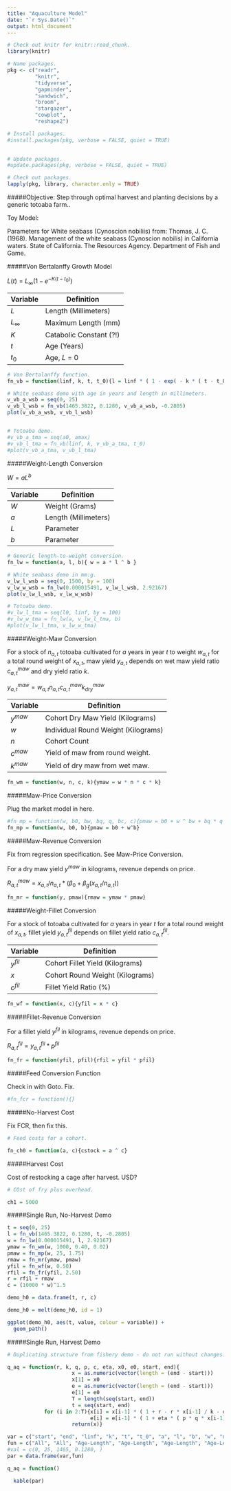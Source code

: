 ```yaml
---
title: "Aquaculture Model"
date: "`r Sys.Date()`"
output: html_document
---
```


```r

# Check out knitr for knitr::read_chunk.
library(knitr)

# Name packages.
pkg <- c("readr",
         "knitr",
         "tidyverse",
         "gapminder",
         "sandwich",
         "broom",
         "stargazer",
         "cowplot",
         "reshape2")

# Install packages.
#install.packages(pkg, verbose = FALSE, quiet = TRUE)

  
# Update packages.
#update.packages(pkg, verbose = FALSE, quiet = TRUE)

# Check out packages.
lapply(pkg, library, character.only = TRUE)

```

#####Objective: Step through optimal harvest and planting decisions by a generic totoaba farm..

Toy Model:

Parameters for White seabass (Cynoscion nobiliis) from:
Thomas, J. C. (1968). Management of the white seabass (Cynoscion nobilis) in California waters. State of California. The Resources Agency. Department of Fish and Game.

#####Von Bertalanffy Growth Model

$L(t) = L_\infty ( 1 - e^{ - K ( t - t_0 )})$

Variable   | Definition
---------- | ---------------------------
*L*        | Length (Millimeters)
$L_\infty$ | Maximum Length (mm)
*K*        | Catabolic Constant (?!)
*t*        | Age (Years)
$t_0$      | Age, *L* = 0

```r

# Von Bertalanffy function.
fn_vb = function(linf, k, t, t_0){l = linf * ( 1 - exp( - k * ( t - t_0)))}

# White seabass demo with age in years and length in millimeters.
v_vb_a_wsb = seq(0, 25)
v_vb_l_wsb = fn_vb(1465.3822, 0.1280, v_vb_a_wsb, -0.2805)
plot(v_vb_a_wsb, v_vb_l_wsb)


# Totoaba demo.
#v_vb_a_tma = seq(a0, amax)
#v_vb_l_tma = fn_vb(linf, k, v_vb_a_tma, t_0)
#plot(v_vb_a_tma, v_vb_l_tma)

```

#####Weight-Length Conversion

$W = aL^b$

Variable   | Definition
---------- | ---------------------------
*W*        | Weight (Grams)
*a*        | Length (Millimeters)
*L*        | Parameter
*b*        | Parameter

```r

# Generic length-to-weight conversion. 
fn_lw = function(a, l, b){ w = a * l ^ b }

# White seabass demo in mm:g.
v_lw_l_wsb = seq(0, 1500, by = 100)
v_lw_w_wsb = fn_lw(0.000015491, v_lw_l_wsb, 2.92167)
plot(v_lw_l_wsb, v_lw_w_wsb)

# Totoaba demo.
#v_lw_l_tma = seq(l0, linf, by = 100)
#v_lw_w_tma = fn_lw(a, v_lw_l_tma, b)
#plot(v_lw_l_tma, v_lw_w_tma)

```

#####Weight-Maw Conversion

For a stock of $n_{a, t}$ totoaba cultivated for *a* years in year *t* to weight $w_{a, t}$ for a total round weight of $x_{a, t}$, maw yield $y_{a, t}$ depends on wet maw yield ratio $c^{maw}_{a, t}$ and dry yield ratio $k$.

$y^{maw}_{a, t} = w_{a, t}n_{a, t}c^{maw}_{a, t}k^{maw}_{dry}$

Variable   | Definition
---------- | --------------------------------
$y^{maw}$  | Cohort Dry Maw Yield (Kilograms)
*w*        | Individual Round Weight (Kilograms)
*n*        | Cohort Count
$c^{maw}$  | Yield of maw from round weight.
$k^{maw}$  | Yield of dry maw from wet maw.

```r

fn_wm = function(w, n, c, k){ymaw = w * n * c * k}

```

#####Maw-Price Conversion

Plug the market model in here.

```r

#fn_mp = function(w, b0, bw, bq, q, bc, c){pmaw = b0 + w ^ bw + bq * q + bc * c}
fn_mp = function(w, b0, b){pmaw = b0 + w^b}

```

#####Maw-Revenue Conversion

Fix from regression specification. See Maw-Price Conversion.

For a dry maw yield $y^{maw}$ in kilograms, revenue depends on price.

$R^{maw}_{a, t} = x_{a, t}/n_{a, t} * (\beta_0 + \beta_{g}(x_{a, t}/n_{a, t}))$

```r

fn_mr = function(y, pmaw){rmaw = ymaw * pmaw}

```


#####Weight-Fillet Conversion

For a stock of totoaba cultivated for *a* years in year *t* for a total round weight of $x_{a, t}$, fillet yield $y^{fil}_{a, t}$ depends on fillet yield ratio $c^{fil}_{a, t}$.

Variable | Definition
-------- | --------------------------------
$y^{fil}$| Cohort Fillet Yield (Kilograms)
*x*      | Cohort Round Weight (Kilograms)
$c^{fil}$| Fillet Yield Ratio (%)

```r

fn_wf = function(x, c){yfil = x * c}

```

#####Fillet-Revenue Conversion

For a fillet yield $y^{fil}$ in kilograms, revenue depends on price.

$R^{fil}_{a, t} = y^{fil}_{a, t} * p^{fil}$

```r

fn_fr = function(yfil, pfil){rfil = yfil * pfil}

```

#####Feed Conversion Function

Check in with Goto. Fix.

```r

#fn_fcr = function(){}

```


#####No-Harvest Cost

Fix FCR, then fix this.

```r

# Feed costs for a cohort.

fn_ch0 = function(a, c){cstock = a ^ c}

```


#####Harvest Cost

Cost of restocking a cage after harvest. USD?

```r

# COst of fry plus overhead.

ch1 = 5000

```


#####Single Run, No-Harvest Demo

```r

t = seq(0, 25)
l = fn_vb(1465.3822, 0.1280, t, -0.2805)
w = fn_lw(0.000015491, l, 2.92167)
ymaw = fn_wm(w, 1000, 0.40, 0.02)
pmaw = fn_mp(w, 25, 1.75)
rmaw = fn_mr(ymaw, pmaw)
yfil = fn_wf(w, 0.50)
rfil = fn_fr(yfil, 2.50)
r = rfil + rmaw
c = (10000 * w)^1.5

demo_h0 = data.frame(t, r, c)

demo_h0 = melt(demo_h0, id = 1)

ggplot(demo_h0, aes(t, value, colour = variable)) +
  geom_path()


```


#####Single Run, Harvest Demo

```r

# Duplicating structure from fishery demo - do not run without changes.

q_aq = function(r, k, q, p, c, eta, x0, e0, start, end){
                     x = as.numeric(vector(length = (end - start)))
                     x[1] = x0
                     e = as.numeric(vector(length = (end - start)))
                     e[1] = e0
                     T = length(seq(start, end))
                     t = seq(start, end)
            for (i in 2:T){x[i] = x[i-1] * ( 1 + r - r * x[i-1] / k - q * e[i-1])
                           e[i] = e[i-1] * ( 1 + eta * ( p * q * x[i-1] - c))}
                     return(x)}

var = c("start", "end", "linf", "k", "t", "t_0", "a", "l", "b", "w", "n", "c", "k", "b0", "w", "b", "ymaw", "maw", "x", "c", "yfil", "pfil", "c_h0", "c_h1")
fun = c("All", "All", "Age-Length", "Age-Length", "Age-Length", "Age-Length", "Length-Weight", "Length-Weight", "Length-Weight", "Weight-Maw", "Weight-Maw", "Weight-Maw", "Weight-Maw", "Maw-Price", "Maw-Price", "Maw-Price", "Maw-Revenue", "Maw-Revenue", "Weight-Fillet", "Weight-Fillet", "Fillet-Revenue", "Fillet-Revenue", "No-Harvest Cost", "Harvest Cost")
#val = c(0, 25, 1465, 0.1280, )
par = data.frame(var,fun)

q_aq = function()

  kable(par)

```

